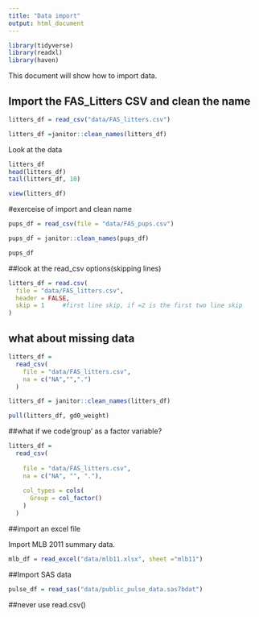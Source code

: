 ```yaml
---
title: "Data import"
output: html_document
---
```

```r
library(tidyverse)
library(readxl)
library(haven)

```
This document will show how to import data.

## Import the FAS_Litters CSV and clean the name

```r
litters_df = read_csv("data/FAS_litters.csv")

litters_df =janitor::clean_names(litters_df)
```
Look at the data
```r
litters_df
head(litters_df)
tail(litters_df, 10)
``` 
```r
view(litters_df)
```

#exerceise of import and clean name
```r
pups_df = read_csv(file = "data/FAS_pups.csv")

pups_df = janitor::clean_names(pups_df)

pups_df
```
##look at the read_csv options(skipping lines)

```r
litters_df = read.csv(
  file = "data/FAS_litters.csv",
  header = FALSE, 
  skip = 1     #first line skip, if =2 is the first two line skip    
)

```
## what about missing data
```r
litters_df = 
  read_csv(
    file = "data/FAS_litters.csv",
    na = c("NA","",".")
  )

litters_df = janitor::clean_names(litters_df)

pull(litters_df, gd0_weight)
```
##what if we code'group' as a factor variable?
```r
litters_df = 
  read_csv(
  
    file = "data/FAS_litters.csv",
    na = c("NA", "", "."),
  
    col_types = cols(
      Group = col_factor()  
    )
  )

```
##import an excel file

Import MLB 2011 summary data.
```r
mlb_df = read_excel("data/mlb11.xlsx", sheet ="mlb11")
```

##Import SAS data
```r

pulse_df = read_sas("data/public_pulse_data.sas7bdat")


```
##never use read.csv()


























